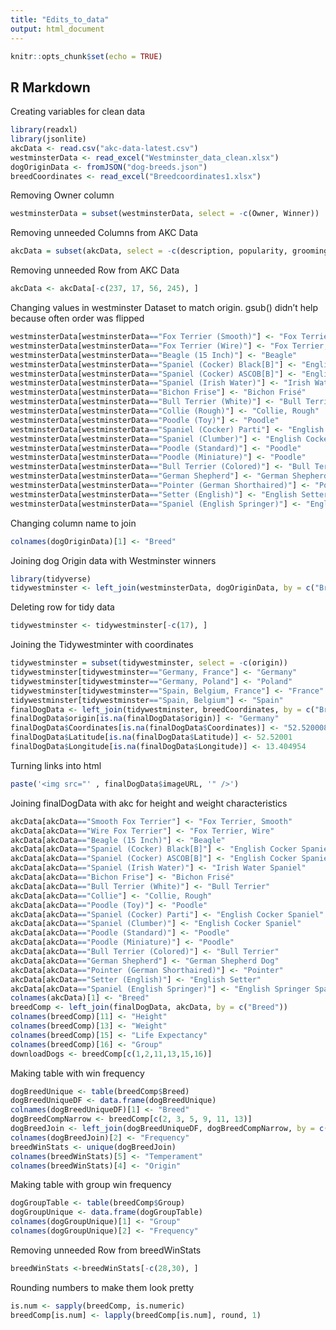 ```yaml
---
title: "Edits_to_data"
output: html_document
---
```


```r
knitr::opts_chunk$set(echo = TRUE)
```

## R Markdown

Creating variables for clean data
```r
library(readxl)
library(jsonlite)
akcData <- read.csv("akc-data-latest.csv")
westminsterData <- read_excel("Westminster_data_clean.xlsx")
dogOriginData <- fromJSON("dog-breeds.json")
breedCoordinates <- read_excel("Breedcoordinates1.xlsx")
```

Removing Owner column
```r
westminsterData = subset(westminsterData, select = -c(Owner, Winner))
```

Removing unneeded Columns from AKC Data
```r
akcData = subset(akcData, select = -c(description, popularity, grooming_frequency_value, grooming_frequency_category, shedding_value, shedding_category, energy_level_value, trainability_value, trainability_category, demeanor_value, energy_level_category, demeanor_category))
```

Removing unneeded Row from AKC Data
```r
akcData <- akcData[-c(237, 17, 56, 245), ]
```

Changing values in westminster Dataset to match origin. gsub() didn't help because often order was flipped
```r
westminsterData[westminsterData=="Fox Terrier (Smooth)"] <- "Fox Terrier, Smooth"
westminsterData[westminsterData=="Fox Terrier (Wire)"] <- "Fox Terrier, Wire"
westminsterData[westminsterData=="Beagle (15 Inch)"] <- "Beagle"
westminsterData[westminsterData=="Spaniel (Cocker) Black[B]"] <- "English Cocker Spaniel"
westminsterData[westminsterData=="Spaniel (Cocker) ASCOB[B]"] <- "English Cocker Spaniel"
westminsterData[westminsterData=="Spaniel (Irish Water)"] <- "Irish Water Spaniel"
westminsterData[westminsterData=="Bichon Frise"] <- "Bichon Frisé"
westminsterData[westminsterData=="Bull Terrier (White)"] <- "Bull Terrier"
westminsterData[westminsterData=="Collie (Rough)"] <- "Collie, Rough"
westminsterData[westminsterData=="Poodle (Toy)"] <- "Poodle"
westminsterData[westminsterData=="Spaniel (Cocker) Parti"] <- "English Cocker Spaniel"
westminsterData[westminsterData=="Spaniel (Clumber)"] <- "English Cocker Spaniel"
westminsterData[westminsterData=="Poodle (Standard)"] <- "Poodle"
westminsterData[westminsterData=="Poodle (Miniature)"] <- "Poodle"
westminsterData[westminsterData=="Bull Terrier (Colored)"] <- "Bull Terrier"
westminsterData[westminsterData=="German Shepherd"] <- "German Shepherd Dog"
westminsterData[westminsterData=="Pointer (German Shorthaired)"] <- "Pointer"
westminsterData[westminsterData=="Setter (English)"] <- "English Setter"
westminsterData[westminsterData=="Spaniel (English Springer)"] <- "English Springer Spaniel"
```

Changing column name to join
```r
colnames(dogOriginData)[1] <- "Breed"
```

Joining dog Origin data with Westminster winners
```r
library(tidyverse)
tidywestminster <- left_join(westminsterData, dogOriginData, by = c("Breed"))
```

Deleting row for tidy data
```r
tidywestminster <- tidywestminster[-c(17), ]
```


Joining the Tidywestminter with coordinates
```r
tidywestminster = subset(tidywestminster, select = -c(origin))
tidywestminster[tidywestminster=="Germany, France"] <- "Germany"
tidywestminster[tidywestminster=="Germany, Poland"] <- "Poland"
tidywestminster[tidywestminster=="Spain, Belgium, France"] <- "France"
tidywestminster[tidywestminster=="Spain, Belgium"] <- "Spain"
finalDogData <- left_join(tidywestminster, breedCoordinates, by = c("Breed"))
finalDogData$origin[is.na(finalDogData$origin)] <- "Germany"
finalDogData$Coordinates[is.na(finalDogData$Coordinates)] <- "52.520008, 13.404954"
finalDogData$Latitude[is.na(finalDogData$Latitude)] <- 52.52001
finalDogData$Longitude[is.na(finalDogData$Longitude)] <- 13.404954
```

Turning links into html
```r
paste('<img src="' , finalDogData$imageURL, '" />')

```

Joining finalDogData with akc for height and weight characteristics
```r
akcData[akcData=="Smooth Fox Terrier"] <- "Fox Terrier, Smooth"
akcData[akcData=="Wire Fox Terrier"] <- "Fox Terrier, Wire"
akcData[akcData=="Beagle (15 Inch)"] <- "Beagle"
akcData[akcData=="Spaniel (Cocker) Black[B]"] <- "English Cocker Spaniel"
akcData[akcData=="Spaniel (Cocker) ASCOB[B]"] <- "English Cocker Spaniel"
akcData[akcData=="Spaniel (Irish Water)"] <- "Irish Water Spaniel"
akcData[akcData=="Bichon Frise"] <- "Bichon Frisé"
akcData[akcData=="Bull Terrier (White)"] <- "Bull Terrier"
akcData[akcData=="Collie"] <- "Collie, Rough"
akcData[akcData=="Poodle (Toy)"] <- "Poodle"
akcData[akcData=="Spaniel (Cocker) Parti"] <- "English Cocker Spaniel"
akcData[akcData=="Spaniel (Clumber)"] <- "English Cocker Spaniel"
akcData[akcData=="Poodle (Standard)"] <- "Poodle"
akcData[akcData=="Poodle (Miniature)"] <- "Poodle"
akcData[akcData=="Bull Terrier (Colored)"] <- "Bull Terrier"
akcData[akcData=="German Shepherd"] <- "German Shepherd Dog"
akcData[akcData=="Pointer (German Shorthaired)"] <- "Pointer"
akcData[akcData=="Setter (English)"] <- "English Setter"
akcData[akcData=="Spaniel (English Springer)"] <- "English Springer Spaniel"
colnames(akcData)[1] <- "Breed"
breedComp <- left_join(finalDogData, akcData, by = c("Breed"))
colnames(breedComp)[11] <- "Height"
colnames(breedComp)[13] <- "Weight"
colnames(breedComp)[15] <- "Life Expectancy"
colnames(breedComp)[16] <- "Group"
downloadDogs <- breedComp[c(1,2,11,13,15,16)]
```

Making table with win frequency
```r
dogBreedUnique <- table(breedComp$Breed)
dogBreedUniqueDF <- data.frame(dogBreedUnique)
colnames(dogBreedUniqueDF)[1] <- "Breed"
dogBreedCompNarrow <- breedComp[c(2, 3, 5, 9, 11, 13)]
dogBreedJoin <- left_join(dogBreedUniqueDF, dogBreedCompNarrow, by = c("Breed"))
colnames(dogBreedJoin)[2] <- "Frequency"
breedWinStats <- unique(dogBreedJoin)
colnames(breedWinStats)[5] <- "Temperament"
colnames(breedWinStats)[4] <- "Origin"
```

Making table with group win frequency
```r
dogGroupTable <- table(breedComp$Group)
dogGroupUnique <- data.frame(dogGroupTable)
colnames(dogGroupUnique)[1] <- "Group"
colnames(dogGroupUnique)[2] <- "Frequency"
```

Removing unneeded Row from breedWinStats
```r
breedWinStats <-breedWinStats[-c(28,30), ]
```

Rounding numbers to make them look pretty
```r
is.num <- sapply(breedComp, is.numeric)
breedComp[is.num] <- lapply(breedComp[is.num], round, 1)
```



